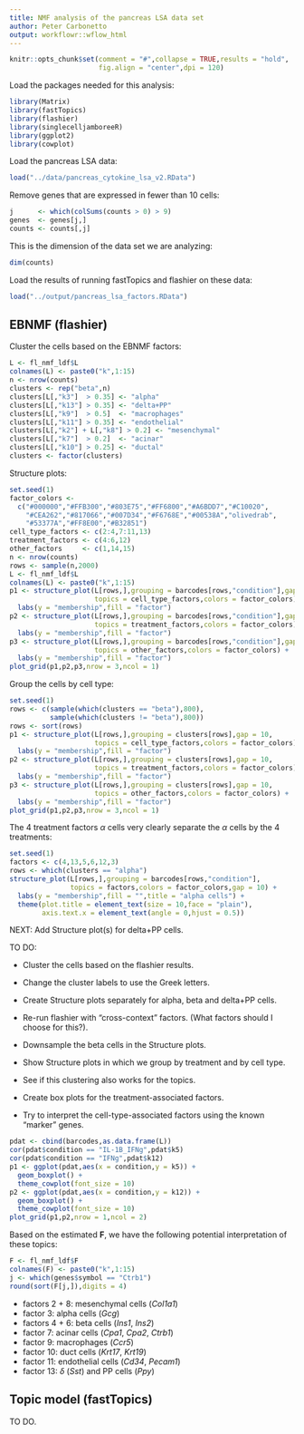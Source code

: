 ```yaml
---
title: NMF analysis of the pancreas LSA data set
author: Peter Carbonetto
output: workflowr::wflow_html
---
```


```r
knitr::opts_chunk$set(comment = "#",collapse = TRUE,results = "hold",
                      fig.align = "center",dpi = 120)
```

Load the packages needed for this analysis:

```r
library(Matrix)
library(fastTopics)
library(flashier)
library(singlecelljamboreeR)
library(ggplot2)
library(cowplot)
```

Load the pancreas LSA data:

```r
load("../data/pancreas_cytokine_lsa_v2.RData")
```

Remove genes that are expressed in fewer than 10 cells:

```r
j      <- which(colSums(counts > 0) > 9)
genes  <- genes[j,]
counts <- counts[,j]
```

This is the dimension of the data set we are analyzing:

```r
dim(counts)
```

Load the results of running fastTopics and flashier on these data:

```r
load("../output/pancreas_lsa_factors.RData")
```

## EBNMF (flashier)

Cluster the cells based on the EBNMF factors:

```r
L <- fl_nmf_ldf$L
colnames(L) <- paste0("k",1:15)
n <- nrow(counts)
clusters <- rep("beta",n)
clusters[L[,"k3"]  > 0.35] <- "alpha"
clusters[L[,"k13"] > 0.35] <- "delta+PP"
clusters[L[,"k9"]  > 0.5]  <- "macrophages"
clusters[L[,"k11"] > 0.35] <- "endothelial"
clusters[L[,"k2"] + L[,"k8"] > 0.2] <- "mesenchymal"
clusters[L[,"k7"]  > 0.2]  <- "acinar"
clusters[L[,"k10"] > 0.25] <- "ductal"
clusters <- factor(clusters)
```

Structure plots:

```r
set.seed(1)
factor_colors <-
  c("#000000","#FFB300","#803E75","#FF6800","#A6BDD7","#C10020",
    "#CEA262","#817066","#007D34","#F6768E","#00538A","olivedrab",
    "#53377A","#FF8E00","#B32851")
cell_type_factors <- c(2:4,7:11,13)
treatment_factors <- c(4:6,12)
other_factors     <- c(1,14,15)
n <- nrow(counts)
rows <- sample(n,2000)
L <- fl_nmf_ldf$L
colnames(L) <- paste0("k",1:15)
p1 <- structure_plot(L[rows,],grouping = barcodes[rows,"condition"],gap = 10,
                     topics = cell_type_factors,colors = factor_colors) +
  labs(y = "membership",fill = "factor")
p2 <- structure_plot(L[rows,],grouping = barcodes[rows,"condition"],gap = 10,
                     topics = treatment_factors,colors = factor_colors) +
  labs(y = "membership",fill = "factor")
p3 <- structure_plot(L[rows,],grouping = barcodes[rows,"condition"],gap = 10,
                     topics = other_factors,colors = factor_colors) +
  labs(y = "membership",fill = "factor")
plot_grid(p1,p2,p3,nrow = 3,ncol = 1)
```

Group the cells by cell type:

```r
set.seed(1)
rows <- c(sample(which(clusters == "beta"),800),
          sample(which(clusters != "beta"),800))
rows <- sort(rows)
p1 <- structure_plot(L[rows,],grouping = clusters[rows],gap = 10,
                     topics = cell_type_factors,colors = factor_colors) +
  labs(y = "membership",fill = "factor")
p2 <- structure_plot(L[rows,],grouping = clusters[rows],gap = 10,
                     topics = treatment_factors,colors = factor_colors) +
  labs(y = "membership",fill = "factor")
p3 <- structure_plot(L[rows,],grouping = clusters[rows],gap = 10,
                     topics = other_factors,colors = factor_colors) +
  labs(y = "membership",fill = "factor")
plot_grid(p1,p2,p3,nrow = 3,ncol = 1)
```

The 4 treatment factors $\alpha$ cells very clearly separate the
$\alpha$ cells by the 4 treatments:

```r
set.seed(1)
factors <- c(4,13,5,6,12,3)
rows <- which(clusters == "alpha")
structure_plot(L[rows,],grouping = barcodes[rows,"condition"],
               topics = factors,colors = factor_colors,gap = 10) +
  labs(y = "membership",fill = "",title = "alpha cells") +
  theme(plot.title = element_text(size = 10,face = "plain"),
        axis.text.x = element_text(angle = 0,hjust = 0.5))
```

NEXT: Add Structure plot(s) for delta+PP cells.

TO DO:

+ Cluster the cells based on the flashier results.

+ Change the cluster labels to use the Greek letters.

+ Create Structure plots separately for alpha, beta and delta+PP cells.

+ Re-run flashier with "cross-context" factors.
  (What factors should I choose for this?).

+ Downsample the beta cells in the Structure plots.

+ Show Structure plots in which we group by treatment and by cell
  type.

+ See if this clustering also works for the topics.

+ Create box plots for the treatment-associated factors.

+ Try to interpret the cell-type-associated factors using the
  known "marker" genes.

```r
pdat <- cbind(barcodes,as.data.frame(L))
cor(pdat$condition == "IL-1B_IFNg",pdat$k5)
cor(pdat$condition == "IFNg",pdat$k12)
p1 <- ggplot(pdat,aes(x = condition,y = k5)) +
  geom_boxplot() +
  theme_cowplot(font_size = 10)
p2 <- ggplot(pdat,aes(x = condition,y = k12)) +
  geom_boxplot() +
  theme_cowplot(font_size = 10)
plot_grid(p1,p2,nrow = 1,ncol = 2)
```

Based on the estimated $\mathbf{F}$, we have the following potential
interpretation of these topics:

```r
F <- fl_nmf_ldf$F
colnames(F) <- paste0("k",1:15)
j <- which(genes$symbol == "Ctrb1")
round(sort(F[j,]),digits = 4)
```

+ factors 2 + 8: mesenchymal cells (*Col1a1*)
+ factor 3: alpha cells (*Gcg*)
+ factors 4 + 6: beta cells (*Ins1*, *Ins2*)
+ factor 7: acinar cells (*Cpa1*, *Cpa2*, *Ctrb1*)
+ factor 9: macrophages (*Ccr5*)
+ factor 10: duct cells (*Krt17*, *Krt19*)
+ factor 11: endothelial cells (*Cd34*, *Pecam1*)
+ factor 13: $\delta$ (*Sst*) and PP cells (*Ppy*)

## Topic model (fastTopics)

TO DO.

